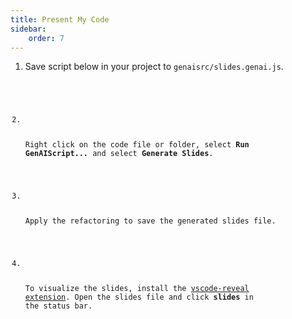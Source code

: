 ```yaml
---
title: Present My Code
sidebar:
    order: 7
---
```


<Steps>

<ol>

<li> 

Save script below in your project to `genaisrc/slides.genai.js`.

<Code code={importedCode} wrap={true} lang="js" title="slides.genai.js" />

</li>

<li>

Right click on the code file or folder, select **Run GenAIScript...** and select **Generate Slides**.

</li>

<li>

Apply the refactoring to save the generated slides file.

</li>

<li>

To visualize the slides, install the [vscode-reveal extension](https://marketplace.visualstudio.com/items?itemName=evilz.vscode-reveal).
Open the slides file and click **slides** in the status bar.

</li>

</ol>

</Steps>